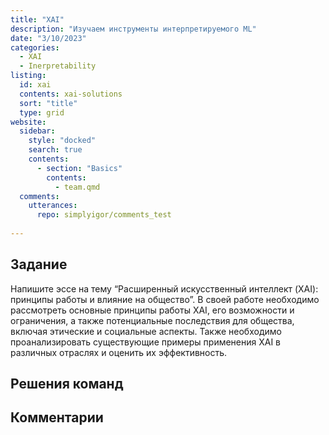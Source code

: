 ---
title: "XAI"
description: "Изучаем инструменты интерпретируемого ML"
date: "3/10/2023"
categories:
  - XAI
  - Inerpretability
listing:
  id: xai
  contents: xai-solutions
  sort: "title"
  type: grid
website:
  sidebar:
    style: "docked"
    search: true
    contents:
      - section: "Basics"
        contents:
          - team.qmd
  comments: 
    utterances:
      repo: simplyigor/comments_test
  
---

## Задание 

Напишите эссе на тему "Расширенный искусственный интеллект (XAI): принципы работы и влияние на общество". В своей работе необходимо рассмотреть основные принципы работы XAI, его возможности и ограничения, а также потенциальные последствия для общества, включая этические и социальные аспекты. Также необходимо проанализировать существующие примеры применения XAI в различных отраслях и оценить их эффективность. 

## Решения команд

:::{#xai}
:::

## Комментарии

<script src="https://giscus.app/client.js"
        data-repo="simplyigor/comments_test"
        data-repo-id="R_kgDOJlj_gw"
        data-category="Announcements"
        data-category-id="DIC_kwDOJlj_g84CWoYN"
        data-mapping="url"
        data-strict="0"
        data-reactions-enabled="1"
        data-emit-metadata="0"
        data-input-position="bottom"
        data-theme="light"
        data-lang="ru"
        crossorigin="anonymous"
        async>
</script>

